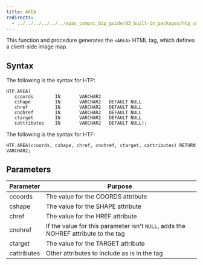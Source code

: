 ```yaml
---
title: AREA
redirects:
  - ../../../../../../epas_compat_bip_guide/03_built-in_packages/htp_and_htf/area #generated for docs/epas/reorg-role-use-case-mode
---
```


This function and procedure generates the `<AREA>` HTML tag, which defines a client-side image map.

## Syntax 

The following is the syntax for HTP:

```
HTP.AREA(
   ccoords        IN       VARCHAR2
   cshape         IN       VARCHAR2   DEFAULT NULL
   chref          IN       VARCHAR2   DEFAULT NULL
   cnohref        IN       VARCHAR2   DEFAULT NULL
   ctarget        IN       VARCHAR2   DEFAULT NULL
   cattributes    IN       VARCHAR2   DEFAULT NULL);
```

The following is the syntax for HTF:

```
HTF.AREA(ccoords, cshape, chref, cnohref, ctarget, cattributes) RETURN VARCHAR2;
```

## Parameters 

| Parameter | Purpose  |
| --------- | -------- |
| ccoords | The value for the COORDS attribute |
| cshape | The value for the SHAPE attribute | 
| chref | The value for the HREF attribute | 
| cnohref | If the value for this parameter isn't `NULL`, adds the NOHREF attribute to the tag |
| ctarget | The value for the TARGET attribute |
| cattributes | Other attributes to include as is in the tag |
